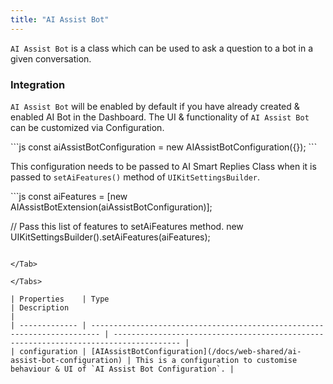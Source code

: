 ```yaml
---
title: "AI Assist Bot"
---
```


`AI Assist Bot` is a class which can be used to ask a question to a bot in a given conversation.

### Integration

`AI Assist Bot` will be enabled by default if you have already created & enabled AI Bot in the Dashboard. The UI & functionality of `AI Assist Bot` can be customized via Configuration.

<Tabs>
<Tab title="JavaScript">
```js
const aiAssistBotConfiguration = new AIAssistBotConfiguration({});
```

</Tab>

</Tabs>

This configuration needs to be passed to AI Smart Replies Class when it is passed to `setAiFeatures()` method of `UIKitSettingsBuilder`.

<Tabs>
<Tab title="JavaScript">
```js
const aiFeatures = [new AIAssistBotExtension(aiAssistBotConfiguration)];

// Pass this list of features to setAiFeatures method.
new UIKitSettingsBuilder().setAiFeatures(aiFeatures);
```

</Tab>

</Tabs>

| Properties    | Type                                                                     | Description                                                                           |
| ------------- | ------------------------------------------------------------------------ | ------------------------------------------------------------------------------------- |
| configuration | [AIAssistBotConfiguration](/docs/web-shared/ai-assist-bot-configuration) | This is a configuration to customise behaviour & UI of `AI Assist Bot Configuration`. |
